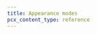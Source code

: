 ```yaml
---
title: Appearance modes
pcx_content_type: reference
---
```


<script src="https://challenges.cloudflare.com/turnstile/v0/api.js" />

Turnstile has various [appearance modes](/turnstile/get-started/client-side-rendering/#appearance-modes). These can be used to have managed widgets which are invisible unless user interaction is needed.

The following examples will use the [testing sitekeys](/turnstile/troubleshooting/testing/) to force interaction.

## `always` (default)

```mdx live
<h5>Always succeeds</h5>
<div
	class="cf-turnstile"
	data-sitekey="1x00000000000000000000AA"
/>
<h5>Always fails</h5>
<div
	class="cf-turnstile"
	data-sitekey="2x00000000000000000000AB"
/>
<h5>Always interactive</h5>
<div
	class="cf-turnstile"
	data-sitekey="3x00000000000000000000FF"
/>
```

## `interaction-only`

```mdx live
<h5>Always succeeds</h5>
<div
	class="cf-turnstile"
	data-sitekey="1x00000000000000000000AA"
	data-appearance="interaction-only"
/>
<h5>Always fails</h5>
<div
	class="cf-turnstile"
	data-sitekey="2x00000000000000000000AB"
	data-appearance="interaction-only"
/>
<h5>Always interactive</h5>
<div
	class="cf-turnstile"
	data-sitekey="3x00000000000000000000FF"
	data-appearance="interaction-only"
/>
```
